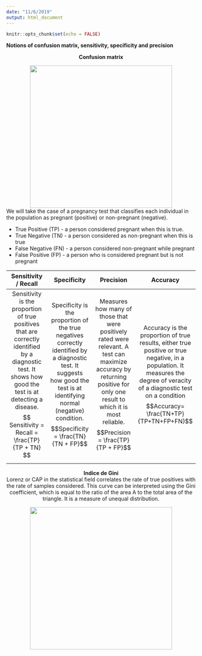 ```yaml
---
date: "11/6/2019"
output: html_document
---
```


```r
knitr::opts_chunk$set(echo = FALSE)
```
<p>
</p>
<strong>Notions of confusion matrix, sensitivity, specificity and precision</strong>

<center><strong> Confusion matrix </strong></center>
<p>
</p>

<center>![](www/excm.png){width=10cm}</center>

We will take the case of a pregnancy test that classifies each individual in the population as pregnant (positive) or non-pregnant (negative).
<p></p>

* True Positive (TP) - a person considered pregnant when this is true.
* True Negative (TN) - a person considered as non-pregnant when this is true
* False Negative (FN) - a person considered non-pregnant while pregnant
* False Positive (FP) - a person who is considered pregnant but is not pregnant

| Sensitivity / Recall | Specificity | Precision | Accuracy |
|:-----:|:-----:|:-----:|:-----:|
| Sensitivity  is  the  proportion  of  true  positives  that  are  correctly  identified  by  a  diagnostic test. It shows how good the test is at detecting a disease. $$ Sensitivity = Recall = \frac{TP}{TP + TN} $$ | Specificity is the proportion of the true negatives correctly  identified  by  a  diagnostic  test.  It  suggests  how  good  the  test  is  at  identifying  normal  (negative)  condition. $$Specificity = \frac{TN}{TN + FP}$$ | Measures how many of those that were positively rated were relevant. A test can maximize accuracy by returning positive for only one result to which it is most reliable. $$Precision = \frac{TP}{TP + FP}$$ | Accuracy is the proportion of true results, either true positive or true negative, in a population. It measures the degree of veracity of a diagnostic test on a condition $$Accuracy= \frac{TN+TP}{TP+TN+FP+FN}$$ |

<center><strong> Indice de Gini </strong></center>
<center>Lorenz or CAP in the statistical field correlates the rate of true positives with the rate of samples considered. This curve can be interpreted using the Gini coefficient, which is equal to the ratio of the area A to the total area of the triangle. It is a measure of unequal distribution. </center>
<p>
</p>
<center>![](www/gini.png){width=10cm}</center>